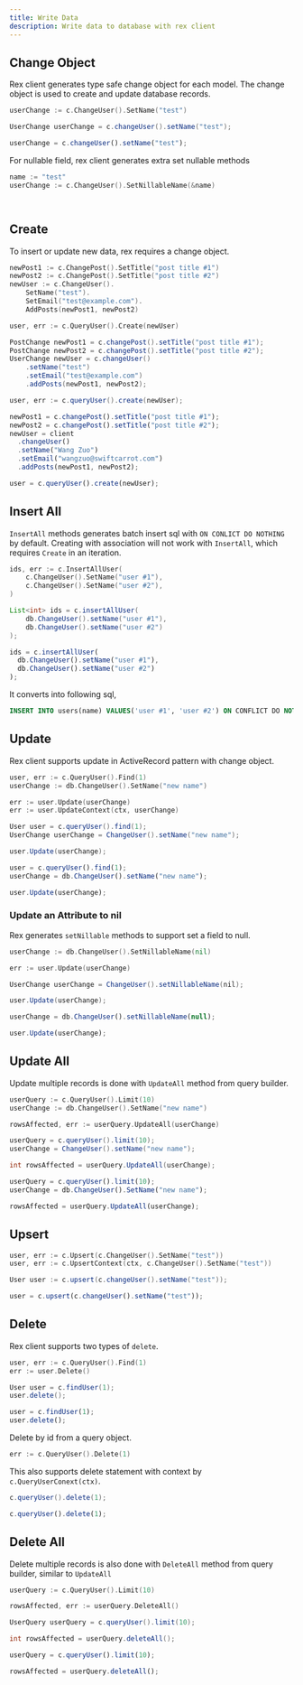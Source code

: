 ```yaml
---
title: Write Data
description: Write data to database with rex client
---
```



## Change Object

Rex client generates type safe change object for each model. The change object is used to create and update database records.

<Tabs groupId="generator">
  <TabItem value="go" label="Go" default>

```go
userChange := c.ChangeUser().SetName("test")
```

  </TabItem>
  <TabItem value="java" label="Java">

```java
UserChange userChange = c.changeUser().setName("test");
```

  </TabItem>
  <TabItem value="typescript" label="TypeScript">

```typescript
userChange = c.changeUser().setName("test");
```

  </TabItem>
</Tabs>

For nullable field, rex client generates extra set nullable methods

<Tabs groupId="generator">
  <TabItem value="go" label="Go" default>

```go
name := "test"
userChange := c.ChangeUser().SetNillableName(&name)
```

  </TabItem>
  <TabItem value="java" label="Java">

```java

```

  </TabItem>
  <TabItem value="typescript" label="TypeScript">

```typescript

```

  </TabItem>
</Tabs>

## Create

To insert or update new data, rex requires a change object.

<Tabs groupId="generator">
  <TabItem value="go" label="Go" default>

```go
newPost1 := c.ChangePost().SetTitle("post title #1")
newPost2 := c.ChangePost().SetTitle("post title #2")
newUser := c.ChangeUser().
	SetName("test").
	SetEmail("test@example.com").
	AddPosts(newPost1, newPost2)

user, err := c.QueryUser().Create(newUser)
```

  </TabItem>
  <TabItem value="java" label="Java">

```java
PostChange newPost1 = c.changePost().setTitle("post title #1");
PostChange newPost2 = c.changePost().setTitle("post title #2");
UserChange newUser = c.changeUser()
	.setName("test")
	.setEmail("test@example.com")
	.addPosts(newPost1, newPost2);

user, err := c.queryUser().create(newUser);
```

  </TabItem>
  <TabItem value="typescript" label="TypeScript">

```typescript
newPost1 = c.changePost().setTitle("post title #1");
newPost2 = c.changePost().setTitle("post title #2");
newUser = client
  .changeUser()
  .setName("Wang Zuo")
  .setEmail("wangzuo@swiftcarrot.com")
  .addPosts(newPost1, newPost2);

user = c.queryUser().create(newUser);
```

  </TabItem>
</Tabs>

## Insert All

`InsertAll` methods generates batch insert sql with `ON CONLICT DO NOTHING` by default. Creating with association will not work with `InsertAll`, which requires `Create` in an iteration.

<Tabs groupId="generator">
  <TabItem value="go" label="Go" default>

```go
ids, err := c.InsertAllUser(
	c.ChangeUser().SetName("user #1"),
	c.ChangeUser().SetName("user #2"),
)
```

  </TabItem>
  <TabItem value="java" label="Java">

```java
List<int> ids = c.insertAllUser(
	db.ChangeUser().setName("user #1"),
	db.ChangeUser().setName("user #2")
);
```

  </TabItem>
  <TabItem value="typescript" label="TypeScript">

```typescript
ids = c.insertAllUser(
  db.ChangeUser().setName("user #1"),
  db.ChangeUser().setName("user #2")
);
```

  </TabItem>
</Tabs>

It converts into following sql,

```sql
INSERT INTO users(name) VALUES('user #1', 'user #2') ON CONFLICT DO NOTHING RETURNING id;
```

## Update

Rex client supports update in ActiveRecord pattern with change object.

<Tabs groupId="generator">
  <TabItem value="go" label="Go" default>

```go
user, err := c.QueryUser().Find(1)
userChange := db.ChangeUser().SetName("new name")

err := user.Update(userChange)
err := user.UpdateContext(ctx, userChange)
```

  </TabItem>
  <TabItem value="java" label="Java">

```java
User user = c.queryUser().find(1);
UserChange userChange = ChangeUser().setName("new name");

user.Update(userChange);
```

  </TabItem>
  <TabItem value="typescript" label="TypeScript">

```typescript
user = c.queryUser().find(1);
userChange = db.ChangeUser().setName("new name");

user.Update(userChange);
```

  </TabItem>
</Tabs>

### Update an Attribute to nil

Rex generates `setNillable` methods to support set a field to null.

<Tabs groupId="generator">
  <TabItem value="go" label="Go" default>

```go
userChange := db.ChangeUser().SetNillableName(nil)

err := user.Update(userChange)
```

  </TabItem>
  <TabItem value="java" label="Java">

```java
UserChange userChange = ChangeUser().setNillableName(nil);

user.Update(userChange);
```

  </TabItem>
  <TabItem value="typescript" label="TypeScript">

```typescript
userChange = db.ChangeUser().setNillableName(null);

user.Update(userChange);
```

  </TabItem>
</Tabs>

## Update All

Update multiple records is done with `UpdateAll` method from query builder.

<Tabs groupId="generator">
  <TabItem value="go" label="Go" default>

```go
userQuery := c.QueryUser().Limit(10)
userChange := db.ChangeUser().SetName("new name")

rowsAffected, err := userQuery.UpdateAll(userChange)
```

  </TabItem>
  <TabItem value="java" label="Java">

```java
userQuery = c.queryUser().limit(10);
userChange = ChangeUser().setName("new name");

int rowsAffected = userQuery.UpdateAll(userChange);
```

  </TabItem>
  <TabItem value="typescript" label="TypeScript">

```typescript
userQuery = c.queryUser().limit(10);
userChange = db.ChangeUser().SetName("new name");

rowsAffected = userQuery.UpdateAll(userChange);
```

  </TabItem>
</Tabs>

## Upsert

<Tabs groupId="generator">
  <TabItem value="go" label="Go" default>

```go
user, err := c.Upsert(c.ChangeUser().SetName("test"))
user, err := c.UpsertContext(ctx, c.ChangeUser().SetName("test"))
```

  </TabItem>
  <TabItem value="java" label="Java">

```java
User user := c.upsert(c.changeUser().setName("test"));
```

  </TabItem>
  <TabItem value="typescript" label="TypeScript">

```typescript
user = c.upsert(c.changeUser().setName("test"));
```

  </TabItem>
</Tabs>

## Delete

Rex client supports two types of `delete`.

<Tabs groupId="generator">
  <TabItem value="go" label="Go" default>

```go
user, err := c.QueryUser().Find(1)
err := user.Delete()
```

  </TabItem>
  <TabItem value="java" label="Java">

```java
User user = c.findUser(1);
user.delete();
```

  </TabItem>
  <TabItem value="typescript" label="TypeScript">

```typescript
user = c.findUser(1);
user.delete();
```

  </TabItem>
</Tabs>

Delete by id from a query object.

<Tabs groupId="generator">
  <TabItem value="go" label="Go" default>

```go
err := c.QueryUser().Delete(1)
```

This also supports delete statement with context by `c.QueryUserConext(ctx)`.

  </TabItem>
  <TabItem value="java" label="Java">

```java
c.queryUser().delete(1);
```

  </TabItem>
  <TabItem value="typescript" label="TypeScript">

```typescript
c.queryUser().delete(1);
```

  </TabItem>
</Tabs>

## Delete All

Delete multiple records is also done with `DeleteAll` method from query builder, similar to `UpdateAll`

<Tabs groupId="generator">
  <TabItem value="go" label="Go" default>

```go
userQuery := c.QueryUser().Limit(10)

rowsAffected, err := userQuery.DeleteAll()
```

  </TabItem>
  <TabItem value="java" label="Java">

```java
UserQuery userQuery = c.queryUser().limit(10);

int rowsAffected = userQuery.deleteAll();
```

  </TabItem>
  <TabItem value="typescript" label="TypeScript">

```typescript
userQuery = c.queryUser().limit(10);

rowsAffected = userQuery.deleteAll();
```

  </TabItem>
</Tabs>
